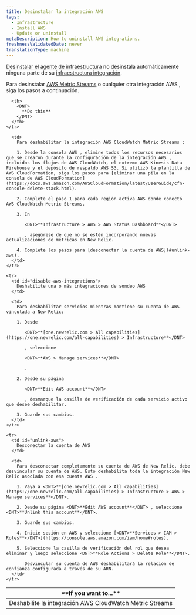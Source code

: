 ```yaml
---
title: Desinstalar la integración AWS
tags:
  - Infrastructure
  - Install AWS
  - Update or uninstall
metaDescription: How to uninstall AWS integrations.
freshnessValidatedDate: never
translationType: machine
---
```


[Desinstalar el agente de infraestructura](/docs/infrastructure/new-relic-infrastructure/installation/uninstall-infrastructure-agent-or-integrations) no desinstala automáticamente ninguna parte de su [infraestructura integración](/docs/infrastructure/infrastructure-integrations/getting-started/connect-aws-integrations-infrastructure).

Para desinstalar [AWS Metric Streams](/docs/infrastructure/amazon-integrations/connect/aws-metric-stream/) o cualquier otra integración AWS , siga los pasos a continuación.

<table>
  <thead>
    <tr>
      <th style={{ width: "250px" }}>
        <DNT>
          **If you want to...**
        </DNT>
      </th>

      <th>
        <DNT>
          **Do this**
        </DNT>
      </th>
    </tr>
  </thead>

  <tbody>
    <tr>
      <td id="disable-aws-integrations">
        Deshabilite la integración AWS CloudWatch Metric Streams
      </td>

      <td>
        Para deshabilitar la integración AWS CloudWatch Metric Streams :

        1. Desde la consola AWS , elimine todos los recursos necesarios que se crearon durante la configuración de la integración AWS , incluidos los flujos de AWS CloudWatch, el extremo AWS Kinesis Data Firehouse y el depósito de respaldo AWS S3. Si utilizó la plantilla de AWS CloudFormation, siga los pasos para [eliminar una pila en la consola de AWS CloudFormation](https://docs.aws.amazon.com/AWSCloudFormation/latest/UserGuide/cfn-console-delete-stack.html).

        2. Complete el paso 1 para cada región activa AWS donde conectó AWS CloudWatch Metric Streams.

        3. En

           <DNT>**Infrastructure > AWS > AWS Status Dashboard**</DNT>

           , asegúrese de que no se estén incorporando nuevas actualizaciones de métricas en New Relic.

        4. Complete los pasos para [desconectar la cuenta de AWS](#unlink-aws).
      </td>
    </tr>

    <tr>
      <td id="disable-aws-integrations">
        Deshabilite una o más integraciones de sondeo AWS
      </td>

      <td>
        Para deshabilitar servicios mientras mantiene su cuenta de AWS vinculada a New Relic:

        1. Desde

           <DNT>**[one.newrelic.com > All capabilities](https://one.newrelic.com/all-capabilities) > Infrastructure**</DNT>

           , seleccione

           <DNT>**AWS > Manage services**</DNT>

           .

        2. Desde su página

           <DNT>**Edit AWS account**</DNT>

           , desmarque la casilla de verificación de cada servicio activo que desee deshabilitar.

        3. Guarde sus cambios.
      </td>
    </tr>

    <tr>
      <td id="unlink-aws">
        Desconectar la cuenta de AWS
      </td>

      <td>
        Para desconectar completamente su cuenta de AWS de New Relic, debe desvincular su cuenta de AWS. Esto deshabilita toda la integración New Relic asociada con esa cuenta AWS .

        1. Vaya a <DNT>**[one.newrelic.com > All capabilities](https://one.newrelic.com/all-capabilities) > Infrastructure > AWS > Manage services**</DNT>.

        2. Desde su página <DNT>**Edit AWS account**</DNT> , seleccione <DNT>**Unlink this account**</DNT>.

        3. Guarde sus cambios.

        4. Inicie sesión en AWS y seleccione [<DNT>**Services > IAM > Roles**</DNT>](https://console.aws.amazon.com/iam/home#roles).

        5. Seleccione la casilla de verificación del rol que desea eliminar y luego seleccione <DNT>**Role Actions > Delete Role**</DNT>.

           Desvincular su cuenta de AWS deshabilitará la relación de confianza configurada a través de su ARN.
      </td>
    </tr>
  </tbody>
</table>
